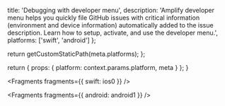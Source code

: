 
  title: 'Debugging with developer menu',
  description:
    'Amplify developer menu helps you quickly file GitHub issues with critical information (environment and device information) automatically added to the issue description. Learn how to setup, activate, and use the developer menu.',
  platforms: ['swift', 'android']
};

  return getCustomStaticPath(meta.platforms);
};

  return {
    props: {
      platform: context.params.platform,
      meta
    }
  };
}


<Fragments fragments={{ swift: ios0 }} />


<Fragments fragments={{ android: android1 }} />
